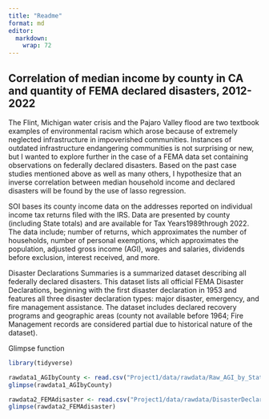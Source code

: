 ```yaml
---
title: "Readme"
format: md
editor: 
  markdown: 
    wrap: 72
---
```


## Correlation of median income by county in CA and quantity of FEMA declared disasters, 2012-2022

The Flint, Michigan water crisis and the Pajaro Valley flood are two
textbook examples of environmental racism which arose because of
extremely neglected infrastructure in impoverished communities.
Instances of outdated infrastructure endangering communities is not
surprising or new, but I wanted to explore further in the case of a FEMA
data set containing observations on federally declared disasters. Based
on the past case studies mentioned above as well as many others, I
hypothesize that an inverse correlation between median household income
and declared disasters will be found by the use of lasso regression.

SOI bases its county income data on the addresses reported on individual
income tax returns filed with the IRS. Data are presented by county
(including State totals) and are available for Tax Years1989through
2022. The data include; number of returns, which approximates the number
of households, number of personal exemptions, which approximates the
population, adjusted gross income (AGI), wages and salaries, dividends
before exclusion, interest received, and more.

Disaster Declarations Summaries is a summarized dataset describing all
federally declared disasters. This dataset lists all official FEMA
Disaster Declarations, beginning with the first disaster declaration in
1953 and features all three disaster declaration types: major disaster,
emergency, and fire management assistance. The dataset includes declared
recovery programs and geographic areas (county not available before
1964; Fire Management records are considered partial due to historical
nature of the dataset).

Glimpse function

```r

library(tidyverse)

rawdata1_AGIbyCounty <- read.csv("Project1/data/rawdata/Raw_AGI_by_State/12cyallagi.csv")
glimpse(rawdata1_AGIbyCounty)

rawdata2_FEMAdisaster <- read.csv("Project1/data/rawdata/DisasterDeclarationsSummaries.csv")
glimpse(rawdata2_FEMAdisaster)

```
